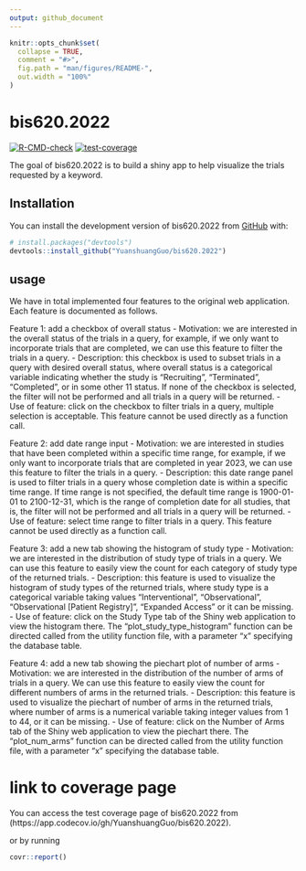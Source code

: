 ```yaml
---
output: github_document
---
```


<!-- README.md is generated from README.Rmd. Please edit that file -->

```r
knitr::opts_chunk$set(
  collapse = TRUE,
  comment = "#>",
  fig.path = "man/figures/README-",
  out.width = "100%"
)
```

# bis620.2022

<!-- badges: start -->
[![R-CMD-check](https://github.com/YuanshuangGuo/bis620.2022/actions/workflows/R-CMD-check.yaml/badge.svg)](https://github.com/YuanshuangGuo/bis620.2022/actions/workflows/R-CMD-check.yaml)
[![test-coverage](https://github.com/YuanshuangGuo/bis620.2022/actions/workflows/test-coverage.yaml/badge.svg)](https://github.com/YuanshuangGuo/bis620.2022/actions/workflows/test-coverage.yaml)

<!-- badges: end -->

The goal of bis620.2022 is to build a shiny app to help visualize the trials requested by a keyword. 

## Installation

You can install the development version of bis620.2022 from [GitHub](https://github.com/) with:

``` r
# install.packages("devtools")
devtools::install_github("YuanshuangGuo/bis620.2022")
```

## usage

We have in total implemented four features to the original web application. Each feature is documented as follows. 

Feature 1: add a checkbox of overall status
- Motivation: we are interested in the overall status of the trials in a query, for example, if we only want to incorporate trials that are completed, we can use this feature to filter the trials in a query. 
- Description: this checkbox is used to subset trials in a query with desired overall status, where overall status is a categorical variable indicating whether the study is “Recruiting”, “Terminated”, “Completed”, or in some other 11 status. If none of the checkbox is selected, the filter will not be performed and all trials in a query will be returned. 
- Use of feature: click on the checkbox to filter trials in a query, multiple selection is acceptable. This feature cannot be used directly as a function call. 

Feature 2: add date range input
- Motivation: we are interested in studies that have been completed within a specific time range, for example, if we only want to incorporate trials that are completed in year 2023, we can use this feature to filter the trials in a query. 
- Description: this date range panel is used to filter trials in a query whose completion date is within a specific time range. If time range is not specified, the default time range is 1900-01-01 to 2100-12-31, which is the range of completion date for all studies, that is, the filter will not be performed and all trials in a query will be returned. 
- Use of feature: select time range to filter trials in a query. This feature cannot be used directly as a function call. 

Feature 3: add a new tab showing the histogram of study type
- Motivation: we are interested in the distribution of study type of trials in a query. We can use this feature to easily view the count for each category of study type of the returned trials. 
- Description: this feature is used to visualize the histogram of study types of the returned trials, where study type is a categorical variable taking values “Interventional”, “Observational”, “Observational [Patient Registry]”, “Expanded Access” or it can be missing. 
- Use of feature: click on the Study Type tab of the Shiny web application to view the histogram there. The “plot_study_type_histogram” function can be directed called from the utility function file, with a parameter “x” specifying the database table. 

Feature 4: add a new tab showing the piechart plot of number of arms
- Motivation: we are interested in the distribution of the number of arms of trials in a query. We can use this feature to easily view the count for different numbers of arms in the returned trials. 
- Description: this feature is used to visualize the piechart of number of arms in the returned trials, where number of arms is a numerical variable taking integer values from 1 to 44, or it can be missing. 
- Use of feature: click on the Number of Arms tab of the Shiny web application to view the piechart there. The “plot_num_arms” function can be directed called from the utility function file, with a parameter “x” specifying the database table. 

# link to coverage page

You can access the test coverage page of bis620.2022 from (https://app.codecov.io/gh/YuanshuangGuo/bis620.2022). 

or by running
```r
covr::report()
```

